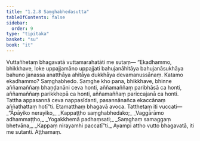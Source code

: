 ```yaml
---
title: "1.2.8 Saṃghabhedasutta"
tableOfContents: false
sidebar:
  order: 9
type: "tipitaka"
basket: "su"
book: "it"
---
```



<DynamicBreadcrumb />

<Division number="18" book="it">

<Paragraph number="93" book="it">
Vuttañhetaṃ bhagavatā vuttamarahatāti me sutaṃ—
</Paragraph>

<Paragraph number="94" book="it">
“Ekadhammo, bhikkhave, loke uppajjamāno uppajjati bahujanāhitāya bahujanāsukhāya bahuno janassa anatthāya ahitāya dukkhāya devamanussānaṃ. Katamo ekadhammo? Saṃghabhedo. Saṃghe kho pana, bhikkhave, bhinne aññamaññaṃ bhaṇḍanāni ceva honti, aññamaññaṃ paribhāsā ca honti, aññamaññaṃ parikkhepā ca honti, aññamaññaṃ pariccajanā ca honti. Tattha appasannā ceva nappasīdanti, pasannānañca ekaccānaṃ aññathattaṃ hotī”ti. Etamatthaṃ bhagavā avoca. Tatthetaṃ iti vuccati—
</Paragraph>

<Paragraph number="95" type="verses" book="it">
_“Āpāyiko nerayiko,_  
_Kappaṭṭho saṃghabhedako;_  
_Vaggārāmo adhammaṭṭho,_  
_Yogakkhemā padhaṃsati;_  
_Saṃghaṃ samaggaṃ bhetvāna,_  
_Kappaṃ nirayamhi paccatī”ti._  

</Paragraph>

<Paragraph number="96" book="it">
Ayampi attho vutto bhagavatā, iti me sutanti.

</Paragraph>
</Division>

<Paragraph number="97" type="center" book="it">
Aṭṭhamaṃ.
</Paragraph>